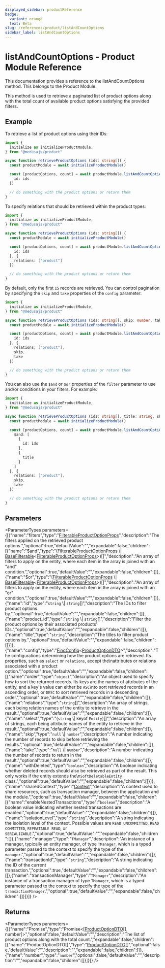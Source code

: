 ```yaml
---
displayed_sidebar: productReference
badge:
  variant: orange
  text: Beta
slug: /references/product/listAndCountOptions
sidebar_label: listAndCountOptions
---
```



# listAndCountOptions - Product Module Reference

This documentation provides a reference to the listAndCountOptions method. This belongs to the Product Module.

This method is used to retrieve a paginated list of product options along with the total count of available product options satisfying the provided filters.

## Example

To retrieve a list of product options using their IDs:

```ts
import {
  initialize as initializeProductModule,
} from "@medusajs/product"

async function retrieveProductOptions (ids: string[]) {
  const productModule = await initializeProductModule()

  const [productOptions, count] = await productModule.listAndCountOptions({
    id: ids
  })

  // do something with the product options or return them
}
```

To specify relations that should be retrieved within the product types:

```ts
import {
  initialize as initializeProductModule,
} from "@medusajs/product"

async function retrieveProductOptions (ids: string[]) {
  const productModule = await initializeProductModule()

  const [productOptions, count] = await productModule.listAndCountOptions({
    id: ids
  }, {
    relations: ["product"]
  })

  // do something with the product options or return them
}
```

By default, only the first `15` records are retrieved. You can control pagination by specifying the `skip` and `take` properties of the `config` parameter:

```ts
import {
  initialize as initializeProductModule,
} from "@medusajs/product"

async function retrieveProductOptions (ids: string[], skip: number, take: number) {
  const productModule = await initializeProductModule()

  const [productOptions, count] = await productModule.listAndCountOptions({
    id: ids
  }, {
    relations: ["product"],
    skip,
    take
  })

  // do something with the product options or return them
}
```

You can also use the `$and` or `$or` properties of the `filter` parameter to use and/or conditions in your filters. For example:

```ts
import {
  initialize as initializeProductModule,
} from "@medusajs/product"

async function retrieveProductOptions (ids: string[], title: string, skip: number, take: number) {
  const productModule = await initializeProductModule()

  const [productOptions, count] = await productModule.listAndCountOptions({
    $and: [
      {
        id: ids
      },
      {
        title
      }
    ]
  }, {
    relations: ["product"],
    skip,
    take
  })

  // do something with the product options or return them
}
```

## Parameters

<ParameterTypes parameters={[{"name":"filters","type":"[FilterableProductOptionProps](../../interfaces/product.FilterableProductOptionProps.mdx)","description":"The filters applied on the retrieved product options.","optional":true,"defaultValue":"","expandable":false,"children":[{"name":"$and","type":"([FilterableProductOptionProps](../../interfaces/product.FilterableProductOptionProps.mdx) \\| [BaseFilterable](../../interfaces/product.BaseFilterable.mdx)&#60;[FilterableProductOptionProps](../../interfaces/product.FilterableProductOptionProps.mdx)&#62;)[]","description":"An array of filters to apply on the entity, where each item in the array is joined with an \"and\" condition.","optional":true,"defaultValue":"","expandable":false,"children":[]},{"name":"$or","type":"([FilterableProductOptionProps](../../interfaces/product.FilterableProductOptionProps.mdx) \\| [BaseFilterable](../../interfaces/product.BaseFilterable.mdx)&#60;[FilterableProductOptionProps](../../interfaces/product.FilterableProductOptionProps.mdx)&#62;)[]","description":"An array of filters to apply on the entity, where each item in the array is joined with an \"or\" condition.","optional":true,"defaultValue":"","expandable":false,"children":[]},{"name":"id","type":"`string` \\| `string`[]","description":"The IDs to filter product options by.","optional":true,"defaultValue":"","expandable":false,"children":[]},{"name":"product_id","type":"`string` \\| `string`[]","description":"Filter the product options by their associated products' IDs.","optional":true,"defaultValue":"","expandable":false,"children":[]},{"name":"title","type":"`string`","description":"The titles to filter product options by.","optional":true,"defaultValue":"","expandable":false,"children":[]}]},{"name":"config","type":"[FindConfig](../../interfaces/product.FindConfig.mdx)&#60;[ProductOptionDTO](../../interfaces/product.ProductOptionDTO.mdx)&#62;","description":"The configurations determining how the product options are retrieved. Its properties, such as `select` or `relations`, accept the\nattributes or relations associated with a product option.","optional":true,"defaultValue":"","expandable":false,"children":[{"name":"order","type":"`object`","description":"An object used to specify how to sort the returned records. Its keys are the names of attributes of the entity, and a key's value can either be `ASC`\nto sort retrieved records in an ascending order, or `DESC` to sort retrieved records in a descending order.","optional":true,"defaultValue":"","expandable":false,"children":[]},{"name":"relations","type":"`string`[]","description":"An array of strings, each being relation names of the entity to retrieve in the result.","optional":true,"defaultValue":"","expandable":false,"children":[]},{"name":"select","type":"(`string` \\| keyof `Entity`)[]","description":"An array of strings, each being attribute names of the entity to retrieve in the result.","optional":true,"defaultValue":"","expandable":false,"children":[]},{"name":"skip","type":"`null` \\| `number`","description":"A number indicating the number of records to skip before retrieving the results.","optional":true,"defaultValue":"","expandable":false,"children":[]},{"name":"take","type":"`null` \\| `number`","description":"A number indicating the number of records to return in the result.","optional":true,"defaultValue":"","expandable":false,"children":[]},{"name":"withDeleted","type":"`boolean`","description":"A boolean indicating whether deleted records should also be retrieved as part of the result. This only works if the entity extends the\n`SoftDeletableEntity` class.","optional":true,"defaultValue":"","expandable":false,"children":[]}]},{"name":"sharedContext","type":"[Context](../../interfaces/product.Context.mdx)","description":"A context used to share resources, such as transaction manager, between the application and the module.","optional":true,"defaultValue":"","expandable":false,"children":[{"name":"enableNestedTransactions","type":"`boolean`","description":"A boolean value indicating whether nested transactions are enabled.","optional":true,"defaultValue":"","expandable":false,"children":[]},{"name":"isolationLevel","type":"`string`","description":"A string indicating the isolation level of the context. Possible values are `READ UNCOMMITTED`, `READ COMMITTED`, `REPEATABLE READ`, or `SERIALIZABLE`.","optional":true,"defaultValue":"","expandable":false,"children":[]},{"name":"manager","type":"`TManager`","description":"An instance of a manager, typically an entity manager, of type `TManager`, which is a typed parameter passed to the context to specify the type of the `manager`.","optional":true,"defaultValue":"","expandable":false,"children":[]},{"name":"transactionId","type":"`string`","description":"A string indicating the ID of the current transaction.","optional":true,"defaultValue":"","expandable":false,"children":[]},{"name":"transactionManager","type":"`TManager`","description":"An instance of a transaction manager of type `TManager`, which is a typed parameter passed to the context to specify the type of the `transactionManager`.","optional":true,"defaultValue":"","expandable":false,"children":[]}]}]} />

## Returns

<ParameterTypes parameters={[{"name":"Promise","type":"Promise&#60;[[ProductOptionDTO](../../interfaces/product.ProductOptionDTO.mdx)[], number]&#62;","optional":false,"defaultValue":"","description":"The list of product options along with the total count.","expandable":false,"children":[{"name":"ProductOptionDTO[]","type":"[ProductOptionDTO](../../interfaces/product.ProductOptionDTO.mdx)[]","optional":false,"defaultValue":"","description":"","expandable":false,"children":[]},{"name":"number","type":"`number`","optional":false,"defaultValue":"","description":"","expandable":false,"children":[]}]}]} />

